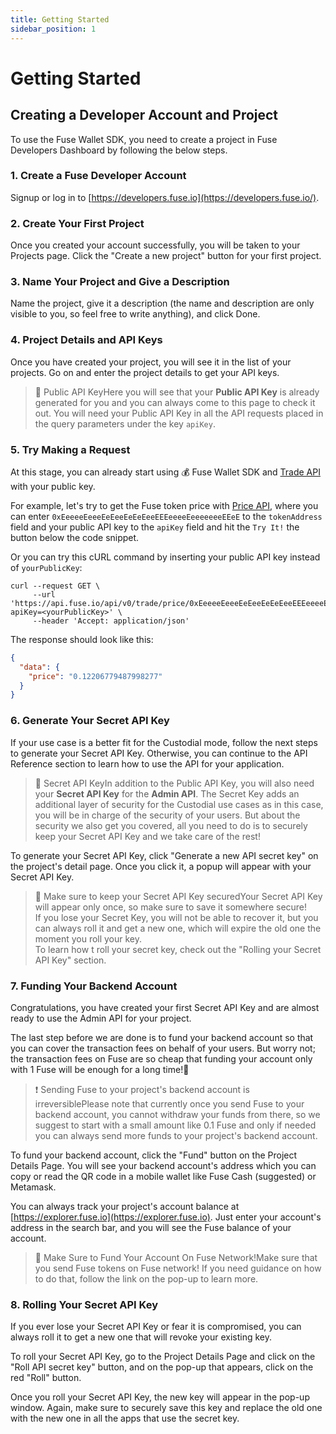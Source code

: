 ```yaml
---
title: Getting Started
sidebar_position: 1
---
```


# Getting Started

## Creating a Developer Account and Project

To use the Fuse Wallet SDK, you need to create a project in Fuse Developers Dashboard by following the below steps.

### 1. Create a Fuse Developer Account

Signup or log in to [https://developers.fuse.io](https://developers.fuse.io/).

### 2. Create Your First Project

Once you created your account successfully, you will be taken to your Projects page. Click the "Create a new project" button for your first project.

### 3. Name Your Project and Give a Description

Name the project, give it a description (the name and description are only visible to you, so feel free to write anything), and click Done.

### 4. Project Details and API Keys

Once you have created your project, you will see it in the list of your projects. Go on and enter the project details to get your API keys.

> 📘 Public API KeyHere you will see that your **Public API Key** is already generated for you and you can always come to this page to check it out. You will need your Public API Key in all the API requests placed in the query parameters under the key `apiKey`.

### 5. Try Making a Request

At this stage, you can already start using 💰 Fuse Wallet SDK and [Trade API](../fuse-apis/trade-api.mdx) with your public key.

For example, let's try to get the Fuse token price with [Price API](https://api-docs.fuse.io/v1.15/reference/get_trade-price-tokenaddress), where you can enter `0xEeeeeEeeeEeEeeEeEeEeeEEEeeeeEeeeeeeeEEeE` to the `tokenAddress` field and your public API key to the `apiKey` field and hit the `Try It!` the button below the code snippet.

Or you can try this cURL command by inserting your public API key instead of `yourPublicKey`:

```curl
curl --request GET \
     --url 'https://api.fuse.io/api/v0/trade/price/0xEeeeeEeeeEeEeeEeEeEeeEEEeeeeEeeeeeeeEEeE?apiKey=<yourPublicKey>' \
     --header 'Accept: application/json'
```

The response should look like this:

```json
{
  "data": {
    "price": "0.12206779487998277"
  }
}
```

### 6. Generate Your Secret API Key

If your use case is a better fit for the Custodial mode, follow the next steps to generate your Secret API Key. Otherwise, you can continue to the API Reference section to learn how to use the API for your application.

> 📘 Secret API KeyIn addition to the Public API Key, you will also need your **Secret API Key** for the **Admin API**. The Secret Key adds an additional layer of security for the Custodial use cases as in this case, you will be in charge of the security of your users. But about the security we also get you covered, all you need to do is to securely keep your Secret API Key and we take care of the rest!

To generate your Secret API Key, click "Generate a new API secret key" on the project's detail page. Once you click it, a popup will appear with your Secret API Key.

> 🚧 Make sure to keep your Secret API Key securedYour Secret API Key will appear only once, so make sure to save it somewhere secure!\
> If you lose your Secret Key, you will not be able to recover it, but you can always roll it and get a new one, which will expire the old one the moment you roll your key.\
> To learn how t roll your secret key, check out the "Rolling your Secret API Key" section.

### 7. Funding Your Backend Account

Congratulations, you have created your first Secret API Key and are almost ready to use the Admin API for your project.

The last step before we are done is to fund your backend account so that you can cover the transaction fees on behalf of your users. But worry not; the transaction fees on Fuse are so cheap that funding your account only with 1 Fuse will be enough for a long time!🤩

> ❗️ Sending Fuse to your project's backend account is irreversiblePlease note that currently once you send Fuse to your backend account, you cannot withdraw your funds from there, so we suggest to start with a small amount like 0.1 Fuse and only if needed you can always send more funds to your project's backend account.

To fund your backend account, click the "Fund" button on the Project Details Page. You will see your backend account's address which you can copy or read the QR code in a mobile wallet like Fuse Cash (suggested) or Metamask.

You can always track your project's account balance at [https://explorer.fuse.io](https://explorer.fuse.io). Just enter your account's address in the search bar, and you will see the Fuse balance of your account.

> 🚧 Make Sure to Fund Your Account On Fuse Network!Make sure that you send Fuse tokens on Fuse network! If you need guidance on how to do that, follow the link on the pop-up to learn more.

### 8. Rolling Your Secret API Key

If you ever lose your Secret API Key or fear it is compromised, you can always roll it to get a new one that will revoke your existing key.

To roll your Secret API Key, go to the Project Details Page and click on the "Roll API secret key" button, and on the pop-up that appears, click on the red "Roll" button.

Once you roll your Secret API Key, the new key will appear in the pop-up window. Again, make sure to securely save this key and replace the old one with the new one in all the apps that use the secret key.
